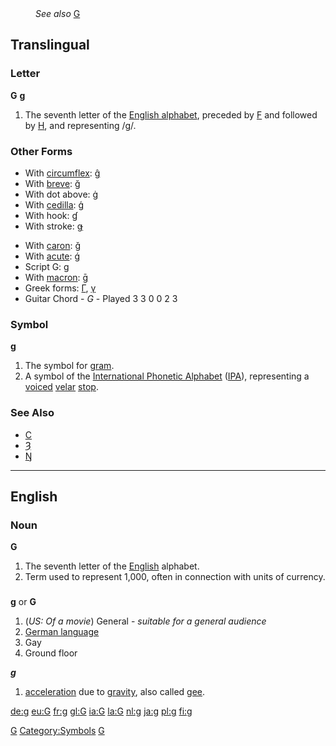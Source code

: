 :''See also'' [[G]]
==Translingual==
===Letter===
'''G''' '''g'''

#The seventh letter of the [[Wiktionary:About Roman script|English alphabet]], preceded by [[F]] and followed by [[H]], and representing /g/.
===Other Forms===
{{top}}
*With [[circumflex]]: [[ĝ]]
*With [[breve]]: [[ğ]]
*With dot above: [[ġ]]
*With [[cedilla]]: [[ģ]]
*With hook: [[ɠ]]
*With stroke: [[ǥ]]
{{mid}}
*With [[caron]]: [[ǧ]]
*With [[acute]]: [[ǵ]]
*Script G: [[ɡ]]
*With [[macron]]: [[ḡ]]
*Greek forms: [[Γ]], [[γ]]
*Guitar Chord - ''G'' - Played 3 3 0 0 2 3
{{bottom}}

===Symbol===
'''g'''

#The symbol for [[gram]].
#A symbol of the [[International Phonetic Alphabet]] ([[IPA]]), representing a [[voiced]] [[velar]] [[stop]].

===See Also===
*[[C]]
*[[Ȝ]]
*[[Ŋ]]

----
==English==
===Noun===
'''G'''
#The seventh letter of the [[English]] alphabet.
#Term used to represent 1,000, often in connection with units of currency.

==={{abbreviation}}===
'''g''' or '''G'''

# (''US: Of a movie'') General - ''suitable for a general audience''
# [[German language]]
# Gay
# Ground floor

'''''g'''''
# [[acceleration]] due to [[gravity]], also called [[gee]].

[[Category:Latin letters|G]]
[[Category:Symbols]]
[[Category:IPA symbols|G]]

[[de:g]]
[[eu:G]]
[[fr:g]]
[[gl:G]]
[[ia:G]]
[[la:G]]
[[nl:g]]
[[ja:g]]
[[pl:g]]
[[fi:g]]